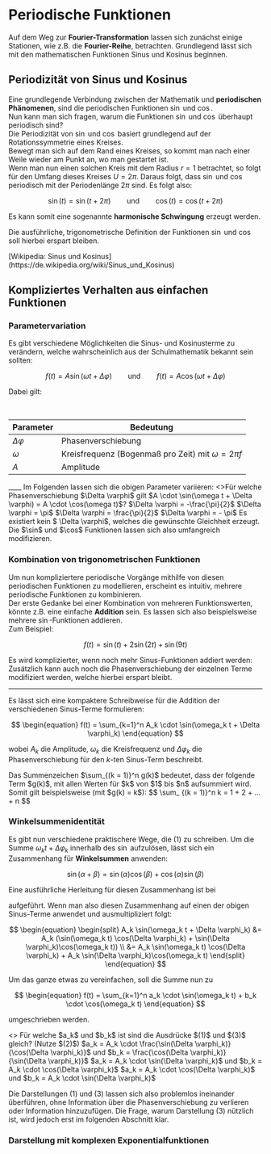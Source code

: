 
# Periodische Funktionen

Auf dem Weg zur **Fourier-Transformation** lassen sich zunächst einige Stationen, wie z.B. die **Fourier-Reihe**, betrachten. Grundlegend lässt sich mit den mathematischen Funktionen Sinus und Kosinus beginnen.

## Periodizität von Sinus und Kosinus

Eine grundlegende Verbindung zwischen der Mathematik und **periodischen Phänomenen**, sind die periodischen Funktionen $\sin$ und $\cos$.  
Nun kann man sich fragen, warum die Funktionen $\sin$ und $\cos$ überhaupt periodisch sind?  
Die Periodizität von $\sin$ und $\cos$ basiert grundlegend auf der Rotationssymmetrie eines Kreises.  
Bewegt man sich auf dem Rand eines Kreises, so kommt man nach einer Weile wieder am Punkt an, wo man gestartet ist.  
Wenn man nun einen solchen Kreis mit dem Radius $r = 1$ betrachtet, so folgt für den Umfang dieses Kreises $U = 2 \pi$. Daraus folgt, dass $\sin$ und $\cos$ periodisch mit der Periodenlänge $2\pi$ sind. Es folgt also:

$$
\sin(t) = \sin(t+2\pi) \qquad \text{und}\qquad \cos(t) = \cos(t+2\pi)
$$

<FrameMafs>
  <UnitCircle />
</FrameMafs>

Es kann somit eine sogenannte **harmonische Schwingung** erzeugt werden.

Die ausführliche, trigonometrische Definition der Funktionen $\sin$ und $\cos$ soll hierbei erspart bleiben.

<Callout type="info" emoji="📚">
  [Wikipedia: Sinus und
  Kosinus](https://de.wikipedia.org/wiki/Sinus_und_Kosinus)
</Callout>

## Kompliziertes Verhalten aus einfachen Funktionen

### Parametervariation

Es gibt verschiedene Möglichkeiten die Sinus- und Kosinusterme zu verändern, welche wahrscheinlich aus der Schulmathematik bekannt sein sollten:

$$
f(t) = A \sin(\omega t + \Delta \varphi) \qquad \text{und} \qquad f(t) = A \cos(\omega t + \Delta \varphi)
$$

Dabei gilt:

<br/>
<div align="center">

| Parameter        | Bedeutung                                                |
| ---------------- | -------------------------------------------------------- |
| $\Delta \varphi$ | Phasenverschiebung                                       |
| $\omega$         | Kreisfrequenz (Bogenmaß pro Zeit) mit $\omega = 2 \pi f$ |
| $A$              | Amplitude                                                |

</div>
____
Im Folgenden lassen sich die obigen Parameter variieren:

<InteractiveSin />

<QuestionAnswer>
  <>Für welche Phasenverschiebung $\Delta \varphi$ gilt $A \cdot \sin(\omega t + \Delta \varphi) = A \cdot \cos(\omega t)$?</>
  <Answer>$\Delta \varphi = -\frac{\pi}{2}$</Answer>
  <Answer>$\Delta \varphi = \pi$</Answer>
  <Answer correct={true}>$\Delta \varphi = \frac{\pi}{2}$</Answer>
  <Answer>$\Delta \varphi = - \pi$ </Answer>
  <Answer>Es existiert kein $ \Delta \varphi$, welches die gewünschte Gleichheit erzeugt.</Answer>
</QuestionAnswer>
Die $\sin$ und $\cos$ Funktionen lassen sich also umfangreich modifizieren.

### Kombination von trigonometrischen Funktionen

Um nun kompliziertere periodische Vorgänge mithilfe von diesen periodischen Funktionen zu modellieren, erscheint es intuitiv, mehrere periodische Funktionen zu kombinieren.  
Der erste Gedanke bei einer Kombination von mehreren Funktionswerten, könnte z.B. eine einfache **Addition** sein. Es lassen sich also beispielsweise mehrere $\sin$-Funktionen addieren.  
Zum Beispiel:

$$
f(t) = \sin(t) + 2 \sin (2t)+  \sin(9t)
$$

<SampleAddition />
Es wird komplizierter, wenn noch mehr Sinus-Funktionen addiert werden:
<WaveSummation />
Zusätzlich kann auch noch die Phasenverschiebung der einzelnen Terme modifiziert
werden, welche hierbei erspart bleibt.

---

Es lässt sich eine kompaktere Schreibweise für die Addition der verschiedenen Sinus-Terme formulieren:

$$
\begin{equation}
f(t) = \sum_{k=1}^n A_k \cdot \sin(\omega_k t + \Delta \varphi_k)
\end{equation}
$$

wobei $A_k$ die Amplitude, $\omega_k$ die Kreisfrequenz und $\Delta \varphi_k$ die Phasenverschiebung für den $k$-ten Sinus-Term beschreibt.

<Callout>
  Das Summenzeichen $\sum_{(k = 1)}^n g(k)$ bedeutet, dass der folgende Term
  $g(k)$, mit allen Werten für $k$ von $1$ bis $n$ aufsummiert wird. Somit gilt
  beispielsweise (mit $g(k) = k$): $$ \sum_
  {(k = 1)}^n k = 1 + 2 + ... + n $$
</Callout>

### Winkelsummenidentität

Es gibt nun verschiedene praktischere Wege, die $(1)$ zu schreiben.
Um die Summe $\omega_k t + \Delta \varphi_k$ innerhalb des $\sin$ aufzulösen, lässt sich ein Zusammenhang für **Winkelsummen** anwenden:

$$
\sin(\alpha+ \beta) = \sin(\alpha)\cos(\beta) + \cos(\alpha)\sin(\beta)
$$

Eine ausführliche Herleitung für diesen Zusammenhang ist bei

<LinkButton
  href="../appendix/trigonometric-identities/1-sine-angle-sum"
  text="Sinus-Winkelsummeindentität"
/>
aufgeführt. Wenn man also diesen Zusammenhang auf einen der obigen Sinus-Terme anwendet
und ausmultipliziert folgt:

$$
\begin{equation}
\begin{split}
A_k  \sin(\omega_k t + \Delta \varphi_k) &= A_k (\sin(\omega_k t) \cos(\Delta \varphi_k) + \sin(\Delta \varphi_k)\cos(\omega_k t)) \\
&= A_k \sin(\omega_k t) \cos(\Delta \varphi_k) + A_k \sin(\Delta \varphi_k)\cos(\omega_k t)
\end{split}
\end{equation}
$$

Um das ganze etwas zu vereinfachen, soll die Summe nun zu

$$
\begin{equation}
f(t) = \sum_{k=1}^n a_k \cdot \sin(\omega_k t) + b_k \cdot \cos(\omega_k t)
\end{equation}
$$

umgeschrieben werden.

<QuestionAnswer>
  <>
    Für welche $a_k$ und $b_k$ ist sind die Ausdrücke $(1)$ und $(3)$ gleich? (Nutze $(2)$)
  </>
  <Answer>$a_k = A_k \cdot \frac{\sin(\Delta \varphi_k)}{\cos(\Delta \varphi_k)}$ und $b_k = \frac{\cos(\Delta \varphi_k)}{\sin(\Delta \varphi_k)}$</Answer>
  <Answer>$a_k = A_k \cdot \sin(\Delta \varphi_k)$ und $b_k = A_k \cdot \cos(\Delta \varphi_k)$</Answer>
  <Answer correct={true}>$a_k = A_k \cdot \cos(\Delta \varphi_k)$ und $b_k = A_k \cdot \sin(\Delta \varphi_k)$</Answer>
</QuestionAnswer>

Die Darstellungen $(1)$ und $(3)$ lassen sich also problemlos ineinander überführen, ohne Information über die Phasenverschiebung zu verlieren oder Information hinzuzufügen. Die Frage, warum Darstellung $(3)$ nützlich ist, wird jedoch erst im folgenden Abschnitt klar.

### Darstellung mit komplexen Exponentialfunktionen
